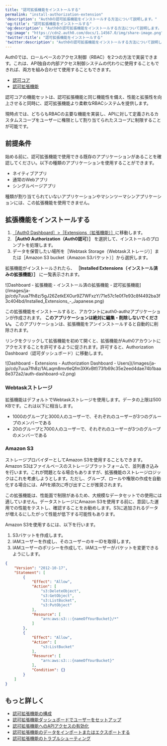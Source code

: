 ```yaml
---
title: "認可拡張機能をインストールする"
permalink: "install-authorization-extension"
'description': "Auth0の認可拡張機能をインストールする方法について説明します。"
'og:title': "認可拡張機能をインストールする"
'og:description': "Auth0の認可拡張機能をインストールする方法について説明します。"
'og:image': "https://cdn2.auth0.com/docs/1.14567.0/img/share-image.png"
'twitter:title': "認可拡張機能をインストールする"
'twitter:description': "Auth0の認可拡張機能をインストールする方法について説明します。"
---
```


<Callout icon="file-lines" color="#0EA5E9" iconType="regular">

Auth0では、ロールベースのアクセス制御（RBAC）を2つの方法で実装できます。これは、API独自の内部アクセス制御システムの代わりに使用することもできれば、両方を組み合わせて使用することもできます。

* [認可コア](/ja-jp/manage-users/access-control/rbac)
* [認可拡張機能](/ja-jp/customize/extensions/authorization-extension)

認可コアの機能セットは、認可拡張機能と同じ機能性を備え、性能と拡張性を向上させると同時に、認可拡張機能より柔軟なRBACシステムを提供します。

現時点では、どちらもRBACの主要な機能を実装し、APIに対して定義されるカスタムスコープをユーザーに権限として割り当てられたスコープに制限することが可能です。

</Callout>

## 前提条件

始める前に、認可拡張機能で使用できる既存のアプリケーションがあることを確認してください。以下の種類のアプリケーションを使用することができます。

* ネイティブアプリ
* 通常のWebアプリ
* シングルページアプリ

種類が割り当てられていないアプリケーションやマシンツーマシンアプリケーションには、この拡張機能を使用できません。

## 拡張機能をインストールする

1. [［Auth0 Dashboard］>［Extensions（拡張機能）］](https://manage.auth0.com/#/extensions)に移動します。
2. **［Auth0 Authorization（Auth0認可）］** を選択して、インストールのプロンプトを処理します。
3. データを保管したい場所を［Webtask Storage（Webtaskストレージ）］または［Amazon S3 bucket（Amazon S3バケット）］から選択します。

拡張機能がインストールされたら、 **［Installed Extensions（インストール済みの拡張機能）］** に一覧表示されます。

<Frame>![Dashboard - 拡張機能 - インストール済の拡張機能 - 認可拡張機能](/images/ja-jp/cdy7uua7fh8z/5gJ26ZetkEXOur9Z7WFxzY/71e57c1e0f7e93c8f4492ba3f3c404bd/Installed_Extensions_-_Japanese.png)</Frame>

<Warning>

この拡張機能をインストールすると、アカウントにauth0-authzアプリケーションが作成されます。 **このアプリケーションは絶対に編集・削除しないでください。** このアプリケーションは、拡張機能をアンインストールすると自動的に削除されます。

</Warning>

リンクをクリックして拡張機能を初めて開くと、拡張機能がAuth0アカウントにアクセスすることを許可するように促されます。許可すると、Authorization Dashboard（認可ダッシュボード）に移動します。

<Frame>![Dashboard - Extensions - Authorization Dashboard - Users](/images/ja-jp/cdy7uua7fh8z/1ALaqm8mvtleQfm3XKvBtf/73fb69c35e2eed4dae74b1baa8e372a2/auth-dashboard-v2.png)</Frame>

### Webtaskストレージ

拡張機能はデフォルトでWebtaskストレージを使用します。データの上限は500 KBです。これは以下に相当します。

* 1000のグループと3000人のユーザーで、それぞれのユーザーが3つのグループのメンバーである
* 20のグループと7000人のユーザーで、それぞれのユーザーが3つのグループのメンバーである

### Amazon S3

ストレージプロバイダーとしてAmazon S3を使用することもできます。Amazon S3はファイルベースのストレージプラットフォームで、並列書き込みを行います。これが問題となる場合もありますが、拡張機能のストレージロジックはこれを考慮しようとします。ただし、グループ、ロールや権限の作成を自動化する場合には、APIを順次に呼び出すことが推奨されます。

<Callout icon="file-lines" color="#0EA5E9" iconType="regular">

この拡張機能は、性能面で制限があるため、大規模なデータセットでの使用には適していません。データストレージにAmazon S3を使用する前に、意図した運用での性能をテストし、確認することをお勧めします。S3に追加されるデータが増えるにしたがって性能が低下する可能性もあります。

</Callout>

Amazon S3を使用するには、以下を行います。

1. S3バケットを作成します。
2. IAMユーザーを作成し、そのユーザーのキーIDを取得します。
3. IAMユーザーのポリシーを作成して、IAMユーザーがバケットを変更できるようにします。

```json lines expandable
{
    "Version": "2012-10-17",
    "Statement": [
        {
            "Effect": "Allow",
            "Action": [
                "s3:DeleteObject",
                "s3:GetObject",
                "s3:ListBucket",
                "s3:PutObject"
            ],
            "Resource": [
                "arn:aws:s3:::{nameOfYourBucket}/*"
            ]
        },
        {
            "Effect": "Allow",
            "Action": [
                "s3:ListBucket"
            ],
            "Resource": [
                "arn:aws:s3:::{nameOfYourBucket}"
            ],
            "Condition": {}
        }
    ]
}
```

## もっと詳しく

* [認可拡張機能の構成](/ja-jp/customize/extensions/authorization-extension/configure-authorization-extension)
* [認可拡張機能ダッシュボードでユーザーをセットアップ](/ja-jp/customize/extensions/authorization-extension/set-up-authorization-extension-users)
* [認可拡張機能へのAPIアクセスの有効化](/ja-jp/customize/extensions/authorization-extension/enable-api-access-to-authorization-extension)
* [認可拡張機能のデータをインポートまたはエクスポートする](/ja-jp/customize/extensions/authorization-extension/import-and-export-authorization-extension-data)
* [認可拡張機能のトラブルシューティング](/ja-jp/troubleshoot/authentication-issues/troubleshoot-authorization-extension)